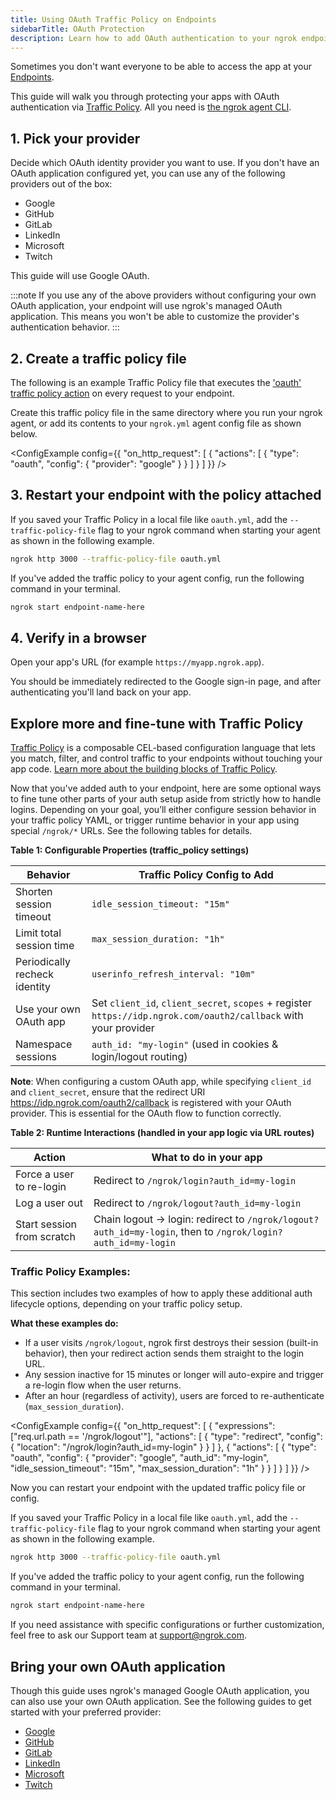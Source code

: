 ```yaml
---
title: Using OAuth Traffic Policy on Endpoints
sidebarTitle: OAuth Protection
description: Learn how to add OAuth authentication to your ngrok endpoints using Traffic Policy.
---
```




Sometimes you don't want everyone to be able to access the app at your [Endpoints](/universal-gateway/endpoints).

This guide will walk you through protecting your apps with OAuth authentication via [Traffic Policy](/traffic-policy). All you need is [the ngrok agent CLI](/docs/agent/cli).

## 1. Pick your provider

Decide which OAuth identity provider you want to use. If you don't have an OAuth application configured yet, you can use any of the following providers out of the box:

- Google
- GitHub
- GitLab
- LinkedIn
- Microsoft
- Twitch

This guide will use Google OAuth.

:::note
If you use any of the above providers without configuring your own OAuth application, your endpoint will use ngrok's managed OAuth application. This means you won't be able to customize the provider's authentication behavior.
:::

## 2. Create a traffic policy file

The following is an example Traffic Policy file that executes the ['oauth' traffic policy action](/docs/traffic-policy/actions/oauth/) on every request to your endpoint.

Create this traffic policy file in the same directory where you run your ngrok agent, or add its contents to your `ngrok.yml` agent config file as shown below.

<ConfigExample
	config={{
  "on_http_request": [
    {
      "actions": [
        {
          "type": "oauth",
          "config": {
            "provider": "google"
          }
        }
			]
    }
  ]
}}
/>

## 3. Restart your endpoint with the policy attached

<Tabs groupId="start-location" queryString="start-location">
<TabItem value="policy" label="Using a local file" default>

If you saved your Traffic Policy in a local file like `oauth.yml`, add the `--traffic-policy-file` flag to your ngrok command when starting your agent as shown in the following example.

```bash
ngrok http 3000 --traffic-policy-file oauth.yml
```

</TabItem>
<TabItem value="config" label="Using an Agent Config file">

If you've added the traffic policy to your agent config, run the following command in your terminal.

```bash
ngrok start endpoint-name-here
```

</TabItem>
</Tabs>

## 4. Verify in a browser

Open your app's URL (for example `https://myapp.ngrok.app`).

You should be immediately redirected to the Google sign-in page, and after authenticating you'll land back on your app.

## Explore more and fine-tune with Traffic Policy

[Traffic Policy](/docs/traffic-policy/) is a composable CEL-based configuration language that lets you match, filter, and control traffic to your endpoints without touching your app code. [Learn more about the building blocks of Traffic Policy](/docs/traffic-policy/#traffic-policy-building-blocks).

Now that you've added auth to your endpoint, here are some optional ways to fine tune other parts of your auth setup aside from strictly how to handle logins. Depending on your goal, you’ll either configure session behavior in your traffic policy YAML, or trigger runtime behavior in your app using special `/ngrok/*` URLs. See the following tables for details.

**Table 1: Configurable Properties (traffic_policy settings)**

| Behavior                      | Traffic Policy Config to Add                                                                                     |
| ----------------------------- | ---------------------------------------------------------------------------------------------------------------- |
| Shorten session timeout       | `idle_session_timeout: "15m"`                                                                                    |
| Limit total session time      | `max_session_duration: "1h"`                                                                                     |
| Periodically recheck identity | `userinfo_refresh_interval: "10m"`                                                                               |
| Use your own OAuth app        | Set `client_id`, `client_secret`, `scopes` + register `https://idp.ngrok.com/oauth2/callback` with your provider |
| Namespace sessions            | `auth_id: "my-login"` (used in cookies & login/logout routing)                                                   |

**Note**: When configuring a custom OAuth app, while specifying `client_id` and `client_secret`, ensure that the redirect URI https://idp.ngrok.com/oauth2/callback is registered with your OAuth provider. This is essential for the OAuth flow to function correctly.

**Table 2: Runtime Interactions (handled in your app logic via URL routes)**

| Action                     | What to do in your app                                                                                      |
| -------------------------- | ----------------------------------------------------------------------------------------------------------- |
| Force a user to re-login   | Redirect to `/ngrok/login?auth_id=my-login`                                                                 |
| Log a user out             | Redirect to `/ngrok/logout?auth_id=my-login`                                                                |
| Start session from scratch | Chain logout → login: redirect to `/ngrok/logout?auth_id=my-login`, then to `/ngrok/login?auth_id=my-login` |

### Traffic Policy Examples:

This section includes two examples of how to apply these additional auth lifecycle options, depending on your traffic policy setup.

**What these examples do:**

- If a user visits `/ngrok/logout`, ngrok first destroys their session (built-in behavior), then your redirect action sends them straight to the login URL.
- Any session inactive for 15 minutes or longer will auto-expire and trigger a re-login flow when the user returns.
- After an hour (regardless of activity), users are forced to re-authenticate (`max_session_duration`).

<ConfigExample
	config={{
	"on_http_request": [
		{
			"expressions": ["req.url.path == '/ngrok/logout'"],
			"actions": [
				{
					"type": "redirect",
					"config": {
						"location": "/ngrok/login?auth_id=my-login"
					}
				}
			]
		},
		{
			"actions": [
				{
					"type": "oauth",
					"config": {
						"provider": "google",
						"auth_id": "my-login",
						"idle_session_timeout": "15m",
						"max_session_duration": "1h"
					}
				}
			]
		}
	]
}}
/>

Now you can restart your endpoint with the updated traffic policy file or config.

<Tabs groupId="start-location" queryString="start-location">
<TabItem value="policy" label="Using a local file" default>

If you saved your Traffic Policy in a local file like `oauth.yml`, add the `--traffic-policy-file` flag to your ngrok command when starting your agent as shown in the following example.

```bash
ngrok http 3000 --traffic-policy-file oauth.yml
```

</TabItem>
<TabItem value="config" label="Using an Agent Config file">

If you've added the traffic policy to your agent config, run the following command in your terminal.

```bash
ngrok start endpoint-name-here
```

</TabItem>
</Tabs>

If you need assistance with specific configurations or further customization, feel free to ask our Support team at [support@ngrok.com](mailto:support@ngrok.com).

## Bring your own OAuth application

Though this guide uses ngrok's managed Google OAuth application, you can also use your own OAuth application. See the following guides to get started with your preferred provider:

- [Google](https://ngrok.com/docs/integrations/google/oauth/)
- [GitHub](https://ngrok.com/docs/integrations/github/oauth/)
- [GitLab](https://ngrok.com/docs/integrations/gitlab/oauth/)
- [LinkedIn](https://ngrok.com/docs/integrations/linkedin/oauth/)
- [Microsoft](https://ngrok.com/docs/integrations/microsoft/oauth/)
- [Twitch](https://ngrok.com/docs/integrations/twitch/oauth/)
